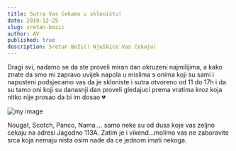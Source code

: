 ```yaml
---
title: Sutra Vas čekamo u skloništu!
date: 2019-12-25
slug: sretan-bozic
author: AV
published: true
description: Sretan Božić! Njuškice Vas čekaju!
---
```

Dragi svi,
nadamo se da ste proveli miran dan okruzeni najmilijima, a kako znate da smo mi zapravo uvijek napola u mislima s onima koji su sami i napusteni podsjecamo vas da je skloniste i sutra otvoreno od 11 do 17h i da su tamo oni koji su danasnji dan proveli gledajuci prema vratima kroz koja nitko nije prosao da bi im dosao 💔

![my image](./bozic.jpg)

Nougat, Scotch, Panco, Nama....
samo neke su od dusa koje vas zeljno cekaju na adresi Jagodno 113A. 
Zatim je i vikend...molimo vas ne zaboravite srca koja nemaju nista osim nade da ce jednom imati nekoga.